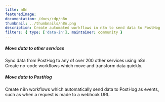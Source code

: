 ```yaml
---
title: n8n
featuredImage:
documentation: /docs/cdp/n8n
thumbnail: ../thumbnails/n8n.png
description: Create automated workflows in n8n to send data to PostHog
filters: { type: ['data-in'], maintainer: community }
---
```


<Section
    divider={false}
    title="Create automated workflows using PostHog in n8n to simplify the way you work and sync data between over 200 services."
    size="full"
    cols={2}
>
    <div>
        <h5>Move data to other services</h5>
        <p>Sync data from PostHog to any of over 200 other services using n8n. Create no-code workflows which move and transform data quickly.</p>
    </div>
    <div>
        <h5>Move data to PostHog</h5>
        <p>Create n8n workflows which automatically send data to PostHog as events, such as when a request is made to a webhook URL.</p>
    </div>
</Section>

<TutorialsSlider topic="n8n" />

<Documentation />
